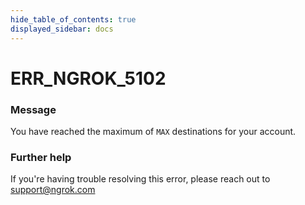 ```yaml
---
hide_table_of_contents: true
displayed_sidebar: docs
---
```



# ERR_NGROK_5102

### Message
You have reached the maximum of `MAX` destinations for your account.

<ErrorDetails error='err_ngrok_5102' />


### Further help
If you're having trouble resolving this error, please reach out to [support@ngrok.com](mailto:support@ngrok.com?subject=Help%20with%20ERR_NGROK_5102)

